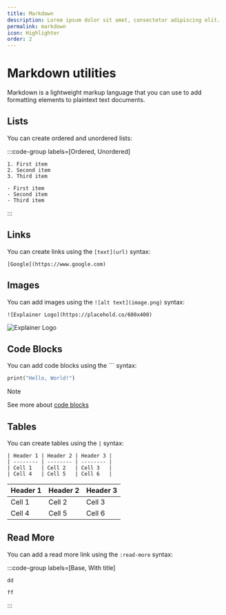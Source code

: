 ```yaml
---
title: Markdown
description: Lorem ipsum dolor sit amet, consectetur adipiscing elit.
permalink: markdown
icon: Highlighter
order: 2
---
```

# Markdown utilities

Markdown is a lightweight markup language that you can use to add formatting elements to plaintext text documents.

## Lists

You can create ordered and unordered lists:

:::code-group labels=[Ordered, Unordered]
```mdx
1. First item
2. Second item
3. Third item
```
```mdx
- First item
- Second item
- Third item
```
:::

## Links

You can create links using the `[text](url)` syntax:

```mdx
[Google](https://www.google.com)
```

## Images

You can add images using the `![alt text](image.png)` syntax:

```mdx
![Explainer Logo](https://placehold.co/600x400)
```
![Explainer Logo](https://placehold.co/600x400)

## Code Blocks

You can add code blocks using the ``` syntax:

```dart
print("Hello, World!")
```

> [!NOTE]
> See more about [code blocks](/docs/syntax/code-blocks)

## Tables

You can create tables using the `|` syntax:

```mdx
| Header 1 | Header 2 | Header 3 |
| -------- | -------- | -------- |
| Cell 1   | Cell 2   | Cell 3   |
| Cell 4   | Cell 5   | Cell 6   |
```
| Header 1 | Header 2 | Header 3 |
| -------- | -------- | -------- |
| Cell 1   | Cell 2   | Cell 3   |
| Cell 4   | Cell 5   | Cell 6   |

## Read More

You can add a read more link using the `:read-more` syntax:

:::code-group labels=[Base, With title]
```mdx
dd
```
```mdx
ff
```
:::
